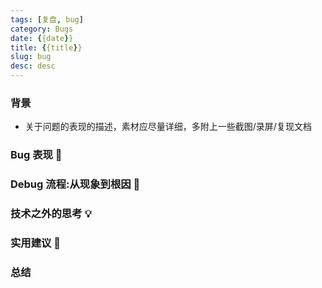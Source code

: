 ```yaml
---
tags: [复盘, bug]
category: Bugs
date: {{date}}
title: {{title}}
slug: bug
desc: desc
---
```


### 背景

-   关于问题的表现的描述，素材应尽量详细，多附上一些截图/录屏/复现文档

### Bug 表现 🐛

### Debug 流程:从现象到根因 🤔

### 技术之外的思考 💡

### 实用建议 💪

### 总结
